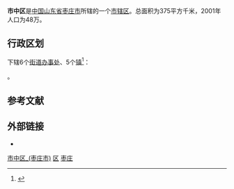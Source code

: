 {{unreferenced|time=2018-02-14T13:33:54+00:00}}
{{Infobox China County
| county = 市中区
| usedname = 
| nameorigin = 
| Photo = 
| Photoname = 
| map = ChinaZaozhuangShizhong.png
| Pinyin = Shìzhōng Qū
| Belong = [[山东省|山东省]][[枣庄市|枣庄市]]
| Types = [[市辖区|市辖区]]
| admincode = 
| founded = 
| seat = 
| officerTitle = 
| officer = 
| officerTitle2 = 
| officer2 = 
| division = 6个[[街道|街道]]、3个[[镇|镇]]、2个[[乡|乡]]
| town = 3
| township = 2
| subdistrict = 6
| dialect = 
| post code = 257300
| phone code = 632
| coordinate = 
| area = 375
| area land = 
| area water = 
| census yr = 2001
| pop = 48万人
| density =  
| GDP = 
| GDP_as_of = 
| GDPPC = 
| carlicense = 
| web = www.zzszq.gov.cn
| web_title = 
}}

'''市中区'''是[[中国|中国]][[山东省|山东省]][[枣庄市|枣庄市]]所辖的一个[[市辖区|市辖区]]。总面积为375平方千米，2001年人口为48万。

== 行政区划 ==
{{PAGENAMEBASE}}下辖6个[[街道办事处|街道办事处]]、5个[[行政建制镇|镇]]<ref>{{PRC admin/ref sgc|37/04/02}}</ref>：

{{PRC admin/children|37/04/02}}。

== 参考文献 ==
{{reflist}}

== 外部链接 ==
* {{Official website|http://www.zzszq.gov.cn/|name=枣庄市市中区人民政府}}

{{Shandong-stub}}
{{枣庄市市中区行政区划}}
{{枣庄市行政区划}}
{{山东行政区划}}

[[Category:市中区_(枣庄市)|]]
[[Category:枣庄区市|区]]
[[Category:山东市辖区|枣庄]]